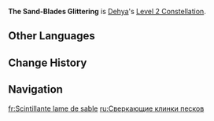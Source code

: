 {{Constellation Infobox
|image       = Constellation The Sand-Blades Glittering.png
|character   = Dehya
|level       = 2
|description = When Dehya uses [[Molten Inferno]]: Ranging Flame, the duration of the recreated Fiery Sanctum field will be increased by 6s.<br />Additionally, when a Fiery Sanctum exists on the field, DMG dealt by its next coordinated attack will be increased by 50% when active character(s) within the Fiery Sanctum field are attacked.
|utility1    = Duration Increase
|utility2    = Percentage DMG Increase
}}
'''The Sand-Blades Glittering''' is [[Dehya]]'s [[Level 2 Constellation]].

==Other Languages==
{{Other Languages
|en      = The Sand-Blades Glittering
|zhs     = 净沙利刃明映万乘
|zhs_rm  = Jìngshā Lìrèn Míngyìng Wànshèng
|zht     = 淨沙利刃明映萬乘
|zht_rm  = Jìngshā Lìrèn Míngyìng Wànshèng
|zh_tl   = 
|ja      = 燿く清砂の利刃
|ja_rm   = Kagayaku Seiza no Rijin{{Assumed}}
|ja_tl   = A Clear, Sparkling, Sandy Blade
|ko      = 빛나는 모래와 검
|ko_tl   = Glowing Sand and Sword
|es      = Hoja de las arenas rutilantes
|es_tl   = Blade of the Sparkling Sands
|fr      = Scintillante lame de sable
|fr_tl   = Scintillating Blade of Sand
|ru      = Сверкающие клинки песков
|ru_tl   = Glittering Blades of Sands
|th      = The Sand-Blades Glittering
|vi      = Lưỡi Đao Cát Lấp Lánh
|vi_tl   = 
|de      = Das Glänzen der Sandklinge
|de_tl   = 
|id      = The Sand-Blades Glittering
|pt      = Brilho das Lâminas de Areia
|pt_tl   = 
|tr      = Işıltılı Kum Kılıçları
|tr_tl   = 
|it      = Scintillio delle lame di sabbia
|it_tl   = Glitter of the Sand-Blades
}}

==Change History==
{{Change History|3.5}}

==Navigation==
{{Talent Navbox|Dehya}}

[[fr:Scintillante lame de sable]]
[[ru:Сверкающие клинки песков]]